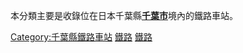 本分類主要是收錄位在日本千葉縣'''[[千葉市|千葉市]]'''境內的鐵路車站。
{{Commonscat|Train stations in Chiba city}}
{{DEFAULTSORT:Chiba}}
[[Category:千葉縣鐵路車站|Category:千葉縣鐵路車站]]
[[Category:千葉市建築物|鐵路]]
[[Category:千葉市交通|鐵路]]